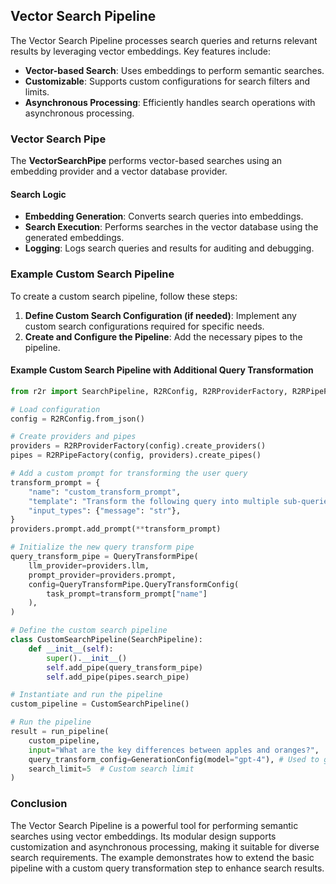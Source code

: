 ## Vector Search Pipeline

The Vector Search Pipeline processes search queries and returns relevant results by leveraging vector embeddings. Key features include:

- **Vector-based Search**: Uses embeddings to perform semantic searches.
- **Customizable**: Supports custom configurations for search filters and limits.
- **Asynchronous Processing**: Efficiently handles search operations with asynchronous processing.

### Vector Search Pipe

The **VectorSearchPipe** performs vector-based searches using an embedding provider and a vector database provider.

#### Search Logic

- **Embedding Generation**: Converts search queries into embeddings.
- **Search Execution**: Performs searches in the vector database using the generated embeddings.
- **Logging**: Logs search queries and results for auditing and debugging.

### Example Custom Search Pipeline

To create a custom search pipeline, follow these steps:

1. **Define Custom Search Configuration (if needed)**: Implement any custom search configurations required for specific needs.
2. **Create and Configure the Pipeline**: Add the necessary pipes to the pipeline.

#### Example Custom Search Pipeline with Additional Query Transformation

```python copy
from r2r import SearchPipeline, R2RConfig, R2RProviderFactory, R2RPipeFactory, R2RPipelineFactory, QueryTransformPipe, GenerationConfig, run_pipeline

# Load configuration
config = R2RConfig.from_json()

# Create providers and pipes
providers = R2RProviderFactory(config).create_providers()
pipes = R2RPipeFactory(config, providers).create_pipes()

# Add a custom prompt for transforming the user query
transform_prompt = {
    "name": "custom_transform_prompt",
    "template": "Transform the following query into multiple sub-queries to improve search results:\n\nQuery: {message}\n\nSub-queries:\n",
    "input_types": {"message": "str"},
}
providers.prompt.add_prompt(**transform_prompt)

# Initialize the new query transform pipe
query_transform_pipe = QueryTransformPipe(
    llm_provider=providers.llm,
    prompt_provider=providers.prompt,
    config=QueryTransformPipe.QueryTransformConfig(
        task_prompt=transform_prompt["name"]
    ),
)

# Define the custom search pipeline
class CustomSearchPipeline(SearchPipeline):
    def __init__(self):
        super().__init__()
        self.add_pipe(query_transform_pipe)
        self.add_pipe(pipes.search_pipe)

# Instantiate and run the pipeline
custom_pipeline = CustomSearchPipeline()

# Run the pipeline
result = run_pipeline(
    custom_pipeline,
    input="What are the key differences between apples and oranges?",
    query_transform_config=GenerationConfig(model="gpt-4"), # Used to generate synthetic queries
    search_limit=5  # Custom search limit
)
```

### Conclusion

The Vector Search Pipeline is a powerful tool for performing semantic searches using vector embeddings. Its modular design supports customization and asynchronous processing, making it suitable for diverse search requirements. The example demonstrates how to extend the basic pipeline with a custom query transformation step to enhance search results.